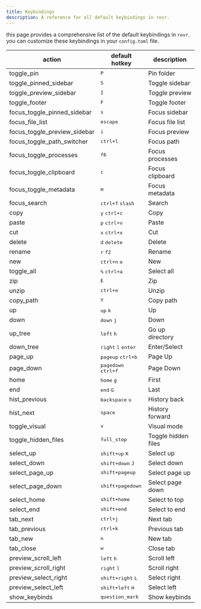 ```yaml
---
title: Keybindings
description: A reference for all default keybindings in rovr.
---
```


this page provides a comprehensive list of the default keybindings in `rovr`. you can customize these keybindings in your `config.toml` file.

| action                       | default hotkey                                 | description         |
| ---------------------------- | ---------------------------------------------- | ------------------- |
| toggle_pin                   | <kbd>P</kbd>                                   | Pin folder          |
| toggle_pinned_sidebar        | <kbd>S</kbd>                                   | Toggle sidebar      |
| toggle_preview_sidebar       | <kbd>I</kbd>                                   | Toggle preview      |
| toggle_footer                | <kbd>F</kbd>                                   | Toggle footer       |
| focus_toggle_pinned_sidebar  | <kbd>s</kbd>                                   | Focus sidebar       |
| focus_file_list              | <kbd>escape</kbd>                              | Focus file list     |
| focus_toggle_preview_sidebar | <kbd>i</kbd>                                   | Focus preview       |
| focus_toggle_path_switcher   | <kbd>ctrl+l</kbd>                              | Focus path          |
| focus_toggle_processes       | <kbd>f6</kbd>                                  | Focus processes     |
| focus_toggle_clipboard       | <kbd>c</kbd>                                   | Focus clipboard     |
| focus_toggle_metadata        | <kbd>m</kbd>                                   | Focus metadata      |
| focus_search                 | <kbd>ctrl+f</kbd> <kbd>slash</kbd>             | Search              |
| copy                         | <kbd>y</kbd> <kbd>ctrl+c</kbd>                 | Copy                |
| paste                        | <kbd>p</kbd> <kbd>ctrl+v</kbd>                 | Paste               |
| cut                          | <kbd>x</kbd> <kbd>ctrl+x</kbd>                 | Cut                 |
| delete                       | <kbd>d</kbd> <kbd>delete</kbd>                 | Delete              |
| rename                       | <kbd>r</kbd> <kbd>f2</kbd>                     | Rename              |
| new                          | <kbd>ctrl+n</kbd> <kbd>o</kbd>                 | New                 |
| toggle_all                   | <kbd>%</kbd> <kbd>ctrl+a</kbd>                 | Select all          |
| zip                          | <kbd>E</kbd>                                   | Zip                 |
| unzip                        | <kbd>ctrl+e</kbd>                              | Unzip               |
| copy_path                    | <kbd>Y</kbd>                                   | Copy path           |
| up                           | <kbd>up</kbd> <kbd>k</kbd>                     | Up                  |
| down                         | <kbd>down</kbd> <kbd>j</kbd>                   | Down                |
| up_tree                      | <kbd>left</kbd> <kbd>h</kbd>                   | Go up directory     |
| down_tree                    | <kbd>right</kbd> <kbd>l</kbd> <kbd>enter</kbd> | Enter/Select        |
| page_up                      | <kbd>pageup</kbd> <kbd>ctrl+b</kbd>            | Page Up             |
| page_down                    | <kbd>pagedown</kbd> <kbd>ctrl+f</kbd>          | Page Down           |
| home                         | <kbd>home</kbd> <kbd>g</kbd>                   | First               |
| end                          | <kbd>end</kbd> <kbd>G</kbd>                    | Last                |
| hist_previous                | <kbd>backspace</kbd> <kbd>u</kbd>              | History back        |
| hist_next                    | <kbd>space</kbd>                               | History forward     |
| toggle_visual                | <kbd>v</kbd>                                   | Visual mode         |
| toggle_hidden_files          | <kbd>full_stop</kbd>                           | Toggle hidden files |
| select_up                    | <kbd>shift+up</kbd> <kbd>K</kbd>               | Select up           |
| select_down                  | <kbd>shift+down</kbd> <kbd>J</kbd>             | Select down         |
| select_page_up               | <kbd>shift+pageup</kbd>                        | Select page up      |
| select_page_down             | <kbd>shift+pagedown</kbd>                      | Select page down    |
| select_home                  | <kbd>shift+home</kbd>                          | Select to top       |
| select_end                   | <kbd>shift+end</kbd>                           | Select to end       |
| tab_next                     | <kbd>ctrl+j</kbd>                              | Next tab            |
| tab_previous                 | <kbd>ctrl+k</kbd>                              | Previous tab        |
| tab_new                      | <kbd>n</kbd>                                   | New tab             |
| tab_close                    | <kbd>w</kbd>                                   | Close tab           |
| preview_scroll_left          | <kbd>left</kbd> <kbd>h</kbd>                   | Scroll left         |
| preview_scroll_right         | <kbd>right</kbd> <kbd>l</kbd>                  | Scroll right        |
| preview_select_right         | <kbd>shift+right</kbd> <kbd>L</kbd>            | Select right        |
| preview_select_left          | <kbd>shift+left</kbd> <kbd>H</kbd>             | Select left         |
| show_keybinds                | <kbd>question_mark</kbd>                       | Show keybinds       |
